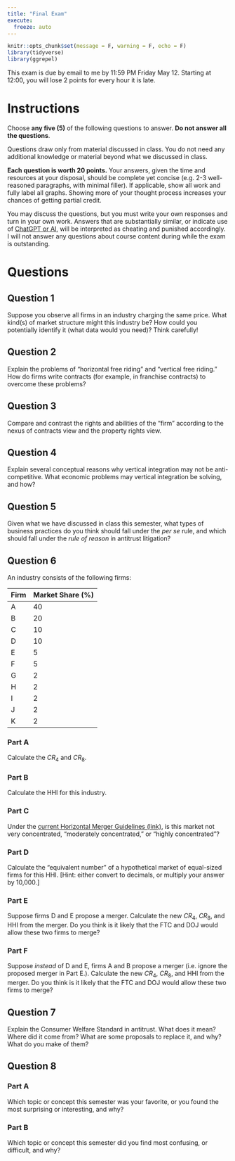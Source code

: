 ```yaml
---
title: "Final Exam"
execute: 
  freeze: auto
---
```


```r
knitr::opts_chunk$set(message = F, warning = F, echo = F)
library(tidyverse)
library(ggrepel)
```

::: {.callout-warning appearance="minimal"}
This exam is due by email to me by 11:59 PM Friday May 12. Starting at 12:00, you will lose 2 points for every hour it is late.
:::

</p>

# Instructions

Choose **any five (5)** of the following questions to answer. **Do not answer all the questions**.

Questions draw only from material discussed in class. You do not need any additional knowledge or material beyond what we discussed in class.

**Each question is worth 20 points.** Your answers, given the time and resources at your disposal, should be complete yet concise (e.g. 2-3 well-reasoned paragraphs, with minimal filler). If applicable, show all work and fully label all graphs. Showing more of your thought process increases your chances of getting partial credit.

You may discuss the questions, but you must write your own responses and turn in your own work. Answers that are substantially similar, or indicate use of [ChatGPT or AI](https://ios23.classes.ryansafner.com/syllabus.html#chatgpt), will be interpreted as cheating and punished accordingly. I will not answer any questions about course content during while the exam is outstanding.

# Questions 

## Question 1

Suppose you observe all firms in an industry charging the same price. What kind(s) of market structure might this industry be? How could you potentially identify it (what data would you need)? Think carefully!

## Question 2

Explain the problems of “horizontal free riding” and “vertical free riding.” How do firms write contracts (for example, in franchise contracts) to overcome these problems?

## Question 3

Compare and contrast the rights and abilities of the “firm” according to the nexus of contracts view and the property rights view.

## Question 4

Explain several conceptual reasons why vertical integration may not be anti-competitive. What economic problems may vertical integration be solving, and how?

## Question 5

Given what we have discussed in class this semester, what types of business practices do you think should fall under the *per se* rule, and which should fall under the *rule of reason* in antitrust litigation?

## Question 6

An industry consists of the following firms:

| Firm | Market Share (%) |
|------|------------------|
| A | 40 |
| B | 20 |
| C | 10 |
| D | 10 |
| E | 5 |
| F | 5 |
| G | 2 |
| H | 2 |
| I | 2 |
| J | 2 |
| K | 2 |

### Part A

Calculate the $CR_4$ and $CR_8$.

### Part B

Calculate the HHI for this industry.

### Part C

Under the [current Horizontal Merger Guidelines (link)](https://ios20.classes.ryansafner.com/slides/4.1-slides#27), is this market not very concentrated, "moderately concentrated," or "highly concentrated"?

### Part D

Calculate the "equivalent number" of a hypothetical market of equal-sized firms for this HHI. [Hint: either convert to decimals, or multiply your answer by 10,000.]

### Part E

Suppose firms D and E propose a merger. Calculate the new $CR_4$, $CR_8$, and HHI from the merger. Do you think is it likely that the FTC and DOJ would allow these two firms to merge?

### Part F

Suppose *instead* of D and E, firms A and B propose a merger (i.e. ignore the proposed merger in Part E.). Calculate the new $CR_4$, $CR_8$, and HHI from the merger. Do you think is it likely that the FTC and DOJ would allow these two firms to merge?

## Question 7

Explain the Consumer Welfare Standard in antitrust. What does it mean? Where did it come from? What are some proposals to replace it, and why? What do you make of them?

## Question 8

### Part A
Which topic or concept this semester was your favorite, or you found the most surprising or interesting, and why?

### Part B

Which topic or concept this semester did you find most confusing, or difficult, and why?